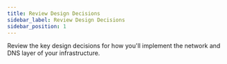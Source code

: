 ```yaml
---
title: Review Design Decisions
sidebar_label: Review Design Decisions
sidebar_position: 1
---
```


<Intro>
  Review the key design decisions for how you'll implement the network and DNS layer of your infrastructure.
</Intro>

<DocCardList/>
